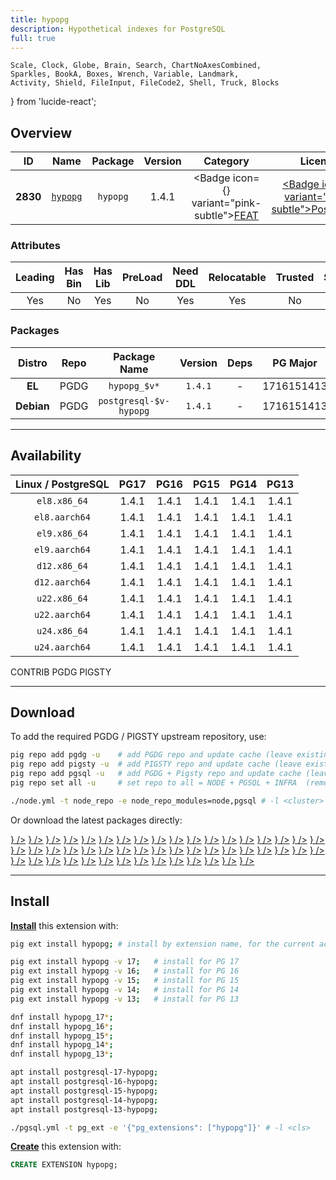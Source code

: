 ```yaml
---
title: hypopg
description: Hypothetical indexes for PostgreSQL
full: true
---
```


    Scale, Clock, Globe, Brain, Search, ChartNoAxesCombined,
    Sparkles, BookA, Boxes, Wrench, Variable, Landmark,
    Activity, Shield, FileInput, FileCode2, Shell, Truck, Blocks
} from 'lucide-react';

## Overview

| <TooltipIconButton tooltip="Extension unique identifier" side="top">ID</TooltipIconButton> | <TooltipIconButton tooltip="Extension name" side="top">Name</TooltipIconButton> | <TooltipIconButton tooltip="Package name for installation" side="top">Package</TooltipIconButton> | <TooltipIconButton tooltip="Latest available extension version" side="top">Version</TooltipIconButton> | <TooltipIconButton tooltip="Extension category" side="top">Category</TooltipIconButton> | <TooltipIconButton tooltip="Open source license" side="top">License</TooltipIconButton> | <TooltipIconButton tooltip="Programming language" side="top">Lang</TooltipIconButton> |
|:--------:|:--------:|:----------:|:--------------:|:---------------------------------------:|:------------------------------------------------------:|:----:|
| **2830** | [`hypopg`](https://github.com/HypoPG/hypopg) | `hypopg` | 1.4.1 | <Badge icon={<Sparkles />} variant="pink-subtle"><a href="/ext/feat" className="no-underline">FEAT</a></Badge> | <a href="/ext/list/license#postgresql" className="no-underline"><Badge icon={<Scale />} variant="blue-subtle">PostgreSQL</Badge></a> | <a href="/ext/list/lang#c"><Badge icon={<FileCode2 />} variant="blue-subtle">C</Badge></a> |

### Attributes

| <TooltipIconButton tooltip="The Primary Leading extension in the Package" side="top">Leading</TooltipIconButton> | <TooltipIconButton tooltip="Contains binary utils" side="top">Has Bin</TooltipIconButton> | <TooltipIconButton tooltip="Contains .so shared library files" side="top">Has Lib</TooltipIconButton> | <TooltipIconButton tooltip="Requires preloading via shared_preload_libraries" side="top">PreLoad</TooltipIconButton> | <TooltipIconButton tooltip="Requires CREATE EXTENSION DDL command" side="top">Need DDL</TooltipIconButton> | <TooltipIconButton tooltip="Can be installed in any schema" side="top">Relocatable</TooltipIconButton> | <TooltipIconButton tooltip="Can be created by non-superuser" side="top">Trusted</TooltipIconButton> | <TooltipIconButton tooltip="Schemas used by this extension" side="top">Schemas</TooltipIconButton> |
|:-------:|:-------:|:-------:|:-------:|:--------:|:-----------:|:-------:|:-------:|
| Yes | No | Yes | No | Yes | Yes | No | - |

### Packages

| <TooltipIconButton tooltip="Linux distribution family, EL or Debian" side="top">Distro</TooltipIconButton> | <TooltipIconButton tooltip="Package repository" side="top">Repo</TooltipIconButton> | <TooltipIconButton tooltip="The RPM/DEB Package Name Pattern (replace $v with real pg major)" side="top">Package Name</TooltipIconButton> | <TooltipIconButton tooltip="Latest package version" side="top">Version</TooltipIconButton> | <TooltipIconButton tooltip="RPM/DEB Package dependencies" side="top">Deps</TooltipIconButton> | <TooltipIconButton tooltip="Available in these PostgreSQL Major Versions" side="top">PG Major</TooltipIconButton> |
|:----------:|:--------:|:------------------------:|:-----------:|:------------:|:------------------:|
|   **EL**   | <Badge variant="blue-subtle"><span className="font-bold">PGDG</span></Badge> | `hypopg_$v*` | `1.4.1` | - | <Badge variant="green-subtle">17</Badge><Badge variant="green-subtle">16</Badge><Badge variant="green-subtle">15</Badge><Badge variant="green-subtle">14</Badge><Badge variant="green-subtle">13</Badge> |
| **Debian** | <Badge variant="blue-subtle"><span className="font-bold">PGDG</span></Badge> | `postgresql-$v-hypopg` | `1.4.1` | - | <Badge variant="green-subtle">17</Badge><Badge variant="green-subtle">16</Badge><Badge variant="green-subtle">15</Badge><Badge variant="green-subtle">14</Badge><Badge variant="green-subtle">13</Badge> |



------

## Availability

| <TooltipIconButton tooltip="Linux Distro Arch / PostgreSQL Major Version" side="top">Linux / PostgreSQL </TooltipIconButton> | **PG17** | **PG16** | **PG15** | **PG14** | **PG13** |
|:-----:|:-----:|:-----:|:-----:|:-----:|:-----:|
| `el8.x86_64` | <Badge variant="blue-subtle">1.4.1</Badge> | <Badge variant="blue-subtle">1.4.1</Badge> | <Badge variant="blue-subtle">1.4.1</Badge> | <Badge variant="blue-subtle">1.4.1</Badge> | <Badge variant="blue-subtle">1.4.1</Badge> |
| `el8.aarch64` | <Badge variant="blue-subtle">1.4.1</Badge> | <Badge variant="blue-subtle">1.4.1</Badge> | <Badge variant="blue-subtle">1.4.1</Badge> | <Badge variant="blue-subtle">1.4.1</Badge> | <Badge variant="blue-subtle">1.4.1</Badge> |
| `el9.x86_64` | <Badge variant="blue-subtle">1.4.1</Badge> | <Badge variant="blue-subtle">1.4.1</Badge> | <Badge variant="blue-subtle">1.4.1</Badge> | <Badge variant="blue-subtle">1.4.1</Badge> | <Badge variant="blue-subtle">1.4.1</Badge> |
| `el9.aarch64` | <Badge variant="blue-subtle">1.4.1</Badge> | <Badge variant="blue-subtle">1.4.1</Badge> | <Badge variant="blue-subtle">1.4.1</Badge> | <Badge variant="blue-subtle">1.4.1</Badge> | <Badge variant="blue-subtle">1.4.1</Badge> |
| `d12.x86_64` | <Badge variant="blue-subtle">1.4.1</Badge> | <Badge variant="blue-subtle">1.4.1</Badge> | <Badge variant="blue-subtle">1.4.1</Badge> | <Badge variant="blue-subtle">1.4.1</Badge> | <Badge variant="blue-subtle">1.4.1</Badge> |
| `d12.aarch64` | <Badge variant="blue-subtle">1.4.1</Badge> | <Badge variant="blue-subtle">1.4.1</Badge> | <Badge variant="blue-subtle">1.4.1</Badge> | <Badge variant="blue-subtle">1.4.1</Badge> | <Badge variant="blue-subtle">1.4.1</Badge> |
| `u22.x86_64` | <Badge variant="blue-subtle">1.4.1</Badge> | <Badge variant="blue-subtle">1.4.1</Badge> | <Badge variant="blue-subtle">1.4.1</Badge> | <Badge variant="blue-subtle">1.4.1</Badge> | <Badge variant="blue-subtle">1.4.1</Badge> |
| `u22.aarch64` | <Badge variant="blue-subtle">1.4.1</Badge> | <Badge variant="blue-subtle">1.4.1</Badge> | <Badge variant="blue-subtle">1.4.1</Badge> | <Badge variant="blue-subtle">1.4.1</Badge> | <Badge variant="blue-subtle">1.4.1</Badge> |
| `u24.x86_64` | <Badge variant="blue-subtle">1.4.1</Badge> | <Badge variant="blue-subtle">1.4.1</Badge> | <Badge variant="blue-subtle">1.4.1</Badge> | <Badge variant="blue-subtle">1.4.1</Badge> | <Badge variant="blue-subtle">1.4.1</Badge> |
| `u24.aarch64` | <Badge variant="blue-subtle">1.4.1</Badge> | <Badge variant="blue-subtle">1.4.1</Badge> | <Badge variant="blue-subtle">1.4.1</Badge> | <Badge variant="blue-subtle">1.4.1</Badge> | <Badge variant="blue-subtle">1.4.1</Badge> |

<Badge variant="green-subtle"><span className="font-black">CONTRIB</span></Badge> <Badge variant="blue-subtle"><span className="font-black">PGDG</span></Badge> <Badge variant="amber-subtle"><span className="font-black">PIGSTY</span></Badge>

------

## Download

To add the required PGDG / PIGSTY upstream repository, use:

```bash tab="pig"
pig repo add pgdg -u    # add PGDG repo and update cache (leave existing repos)
pig repo add pigsty -u  # add PIGSTY repo and update cache (leave existing repos)
pig repo add pgsql -u   # add PGDG + Pigsty repo and update cache (leave existing repos)
pig repo set all -u     # set repo to all = NODE + PGSQL + INFRA  (remove existing repos)
```
```bash tab="pigsty"
./node.yml -t node_repo -e node_repo_modules=node,pgsql # -l <cluster>
```

Or download the latest packages directly:

<Files>
    <Folder name="el8.x86_64">
        <a href="https://download.postgresql.org/pub/repos/yum/17/redhat/rhel-8-x86_64/hypopg_17-1.4.1-2PGDG.rhel8.x86_64.rpm"><File name="hypopg_17-1.4.1-2PGDG.rhel8.x86_64.rpm" icon={<Package className="text-emerald-500" />} /></a>
        <a href="https://download.postgresql.org/pub/repos/yum/16/redhat/rhel-8-x86_64/hypopg_16-1.4.1-1PGDG.rhel8.x86_64.rpm"><File name="hypopg_16-1.4.1-1PGDG.rhel8.x86_64.rpm" icon={<Package className="text-emerald-500" />} /></a>
        <a href="https://download.postgresql.org/pub/repos/yum/15/redhat/rhel-8-x86_64/hypopg_15-1.4.1-1PGDG.rhel8.x86_64.rpm"><File name="hypopg_15-1.4.1-1PGDG.rhel8.x86_64.rpm" icon={<Package className="text-emerald-500" />} /></a>
        <a href="https://download.postgresql.org/pub/repos/yum/14/redhat/rhel-8-x86_64/hypopg_14-1.4.1-1PGDG.rhel8.x86_64.rpm"><File name="hypopg_14-1.4.1-1PGDG.rhel8.x86_64.rpm" icon={<Package className="text-emerald-500" />} /></a>
        <a href="https://download.postgresql.org/pub/repos/yum/13/redhat/rhel-8-x86_64/hypopg_13-1.4.1-1PGDG.rhel8.x86_64.rpm"><File name="hypopg_13-1.4.1-1PGDG.rhel8.x86_64.rpm" icon={<Package className="text-emerald-500" />} /></a>
    </Folder>
    <Folder name="el8.aarch64">
        <a href="https://download.postgresql.org/pub/repos/yum/17/redhat/rhel-8-aarch64/hypopg_17-1.4.1-2PGDG.rhel8.aarch64.rpm"><File name="hypopg_17-1.4.1-2PGDG.rhel8.aarch64.rpm" icon={<Package className="text-orange-500" />} /></a>
        <a href="https://download.postgresql.org/pub/repos/yum/16/redhat/rhel-8-aarch64/hypopg_16-1.4.1-1PGDG.rhel8.aarch64.rpm"><File name="hypopg_16-1.4.1-1PGDG.rhel8.aarch64.rpm" icon={<Package className="text-orange-500" />} /></a>
        <a href="https://download.postgresql.org/pub/repos/yum/15/redhat/rhel-8-aarch64/hypopg_15-1.4.1-1PGDG.rhel8.aarch64.rpm"><File name="hypopg_15-1.4.1-1PGDG.rhel8.aarch64.rpm" icon={<Package className="text-orange-500" />} /></a>
        <a href="https://download.postgresql.org/pub/repos/yum/14/redhat/rhel-8-aarch64/hypopg_14-1.4.1-1PGDG.rhel8.aarch64.rpm"><File name="hypopg_14-1.4.1-1PGDG.rhel8.aarch64.rpm" icon={<Package className="text-orange-500" />} /></a>
        <a href="https://download.postgresql.org/pub/repos/yum/13/redhat/rhel-8-aarch64/hypopg_13-1.4.1-1PGDG.rhel8.aarch64.rpm"><File name="hypopg_13-1.4.1-1PGDG.rhel8.aarch64.rpm" icon={<Package className="text-orange-500" />} /></a>
    </Folder>
    <Folder name="el9.x86_64">
        <a href="https://download.postgresql.org/pub/repos/yum/17/redhat/rhel-9-x86_64/hypopg_17-1.4.1-2PGDG.rhel9.x86_64.rpm"><File name="hypopg_17-1.4.1-2PGDG.rhel9.x86_64.rpm" icon={<Package className="text-emerald-500" />} /></a>
        <a href="https://download.postgresql.org/pub/repos/yum/16/redhat/rhel-9-x86_64/hypopg_16-1.4.1-1PGDG.rhel9.x86_64.rpm"><File name="hypopg_16-1.4.1-1PGDG.rhel9.x86_64.rpm" icon={<Package className="text-emerald-500" />} /></a>
        <a href="https://download.postgresql.org/pub/repos/yum/15/redhat/rhel-9-x86_64/hypopg_15-1.4.1-1PGDG.rhel9.x86_64.rpm"><File name="hypopg_15-1.4.1-1PGDG.rhel9.x86_64.rpm" icon={<Package className="text-emerald-500" />} /></a>
        <a href="https://download.postgresql.org/pub/repos/yum/14/redhat/rhel-9-x86_64/hypopg_14-1.4.1-1PGDG.rhel9.x86_64.rpm"><File name="hypopg_14-1.4.1-1PGDG.rhel9.x86_64.rpm" icon={<Package className="text-emerald-500" />} /></a>
        <a href="https://download.postgresql.org/pub/repos/yum/13/redhat/rhel-9-x86_64/hypopg_13-1.4.1-1PGDG.rhel9.x86_64.rpm"><File name="hypopg_13-1.4.1-1PGDG.rhel9.x86_64.rpm" icon={<Package className="text-emerald-500" />} /></a>
    </Folder>
    <Folder name="el9.aarch64">
        <a href="https://download.postgresql.org/pub/repos/yum/17/redhat/rhel-9-aarch64/hypopg_17-1.4.1-2PGDG.rhel9.aarch64.rpm"><File name="hypopg_17-1.4.1-2PGDG.rhel9.aarch64.rpm" icon={<Package className="text-orange-500" />} /></a>
        <a href="https://download.postgresql.org/pub/repos/yum/16/redhat/rhel-9-aarch64/hypopg_16-1.4.1-1PGDG.rhel9.aarch64.rpm"><File name="hypopg_16-1.4.1-1PGDG.rhel9.aarch64.rpm" icon={<Package className="text-orange-500" />} /></a>
        <a href="https://download.postgresql.org/pub/repos/yum/15/redhat/rhel-9-aarch64/hypopg_15-1.4.1-1PGDG.rhel9.aarch64.rpm"><File name="hypopg_15-1.4.1-1PGDG.rhel9.aarch64.rpm" icon={<Package className="text-orange-500" />} /></a>
        <a href="https://download.postgresql.org/pub/repos/yum/14/redhat/rhel-9-aarch64/hypopg_14-1.4.1-1PGDG.rhel9.aarch64.rpm"><File name="hypopg_14-1.4.1-1PGDG.rhel9.aarch64.rpm" icon={<Package className="text-orange-500" />} /></a>
        <a href="https://download.postgresql.org/pub/repos/yum/13/redhat/rhel-9-aarch64/hypopg_13-1.4.1-1PGDG.rhel9.aarch64.rpm"><File name="hypopg_13-1.4.1-1PGDG.rhel9.aarch64.rpm" icon={<Package className="text-orange-500" />} /></a>
    </Folder>
    <Folder name="d12.x86_64">
        <a href="https://apt.postgresql.org/pub/repos/apt/pool/main/h/hypopg/postgresql-17-hypopg_1.4.1-2.pgdg120+1_arm64.deb"><File name="postgresql-17-hypopg_1.4.1-2.pgdg120+1_arm64.deb" icon={<Box className="text-emerald-500" />} /></a>
        <a href="https://apt.postgresql.org/pub/repos/apt/pool/main/h/hypopg/postgresql-16-hypopg_1.4.1-2.pgdg120+1_arm64.deb"><File name="postgresql-16-hypopg_1.4.1-2.pgdg120+1_arm64.deb" icon={<Box className="text-emerald-500" />} /></a>
        <a href="https://apt.postgresql.org/pub/repos/apt/pool/main/h/hypopg/postgresql-15-hypopg_1.4.1-2.pgdg120+1_arm64.deb"><File name="postgresql-15-hypopg_1.4.1-2.pgdg120+1_arm64.deb" icon={<Box className="text-emerald-500" />} /></a>
        <a href="https://apt.postgresql.org/pub/repos/apt/pool/main/h/hypopg/postgresql-14-hypopg_1.4.1-2.pgdg120+1_arm64.deb"><File name="postgresql-14-hypopg_1.4.1-2.pgdg120+1_arm64.deb" icon={<Box className="text-emerald-500" />} /></a>
        <a href="https://apt.postgresql.org/pub/repos/apt/pool/main/h/hypopg/postgresql-13-hypopg_1.4.1-2.pgdg120+1_arm64.deb"><File name="postgresql-13-hypopg_1.4.1-2.pgdg120+1_arm64.deb" icon={<Box className="text-emerald-500" />} /></a>
    </Folder>
    <Folder name="d12.aarch64">
        <a href="https://apt.postgresql.org/pub/repos/apt/pool/main/h/hypopg/postgresql-17-hypopg_1.4.1-2.pgdg120+1_amd64.deb"><File name="postgresql-17-hypopg_1.4.1-2.pgdg120+1_amd64.deb" icon={<Box className="text-orange-500" />} /></a>
        <a href="https://apt.postgresql.org/pub/repos/apt/pool/main/h/hypopg/postgresql-16-hypopg_1.4.1-2.pgdg120+1_amd64.deb"><File name="postgresql-16-hypopg_1.4.1-2.pgdg120+1_amd64.deb" icon={<Box className="text-orange-500" />} /></a>
        <a href="https://apt.postgresql.org/pub/repos/apt/pool/main/h/hypopg/postgresql-15-hypopg_1.4.1-2.pgdg120+1_amd64.deb"><File name="postgresql-15-hypopg_1.4.1-2.pgdg120+1_amd64.deb" icon={<Box className="text-orange-500" />} /></a>
        <a href="https://apt.postgresql.org/pub/repos/apt/pool/main/h/hypopg/postgresql-14-hypopg_1.4.1-2.pgdg120+1_amd64.deb"><File name="postgresql-14-hypopg_1.4.1-2.pgdg120+1_amd64.deb" icon={<Box className="text-orange-500" />} /></a>
        <a href="https://apt.postgresql.org/pub/repos/apt/pool/main/h/hypopg/postgresql-13-hypopg_1.4.1-2.pgdg120+1_amd64.deb"><File name="postgresql-13-hypopg_1.4.1-2.pgdg120+1_amd64.deb" icon={<Box className="text-orange-500" />} /></a>
    </Folder>
    <Folder name="u22.x86_64">
        <a href="https://apt.postgresql.org/pub/repos/apt/pool/main/h/hypopg/postgresql-17-hypopg_1.4.1-2.pgdg22.04+1_amd64.deb"><File name="postgresql-17-hypopg_1.4.1-2.pgdg22.04+1_amd64.deb" icon={<Box className="text-emerald-500" />} /></a>
        <a href="https://apt.postgresql.org/pub/repos/apt/pool/main/h/hypopg/postgresql-16-hypopg_1.4.1-2.pgdg22.04+1_amd64.deb"><File name="postgresql-16-hypopg_1.4.1-2.pgdg22.04+1_amd64.deb" icon={<Box className="text-emerald-500" />} /></a>
        <a href="https://apt.postgresql.org/pub/repos/apt/pool/main/h/hypopg/postgresql-15-hypopg_1.4.1-2.pgdg22.04+1_amd64.deb"><File name="postgresql-15-hypopg_1.4.1-2.pgdg22.04+1_amd64.deb" icon={<Box className="text-emerald-500" />} /></a>
        <a href="https://apt.postgresql.org/pub/repos/apt/pool/main/h/hypopg/postgresql-14-hypopg_1.4.1-2.pgdg22.04+1_amd64.deb"><File name="postgresql-14-hypopg_1.4.1-2.pgdg22.04+1_amd64.deb" icon={<Box className="text-emerald-500" />} /></a>
        <a href="https://apt.postgresql.org/pub/repos/apt/pool/main/h/hypopg/postgresql-13-hypopg_1.4.1-2.pgdg22.04+1_amd64.deb"><File name="postgresql-13-hypopg_1.4.1-2.pgdg22.04+1_amd64.deb" icon={<Box className="text-emerald-500" />} /></a>
    </Folder>
    <Folder name="u22.aarch64">
        <a href="https://apt.postgresql.org/pub/repos/apt/pool/main/h/hypopg/postgresql-17-hypopg_1.4.1-2.pgdg22.04+1_arm64.deb"><File name="postgresql-17-hypopg_1.4.1-2.pgdg22.04+1_arm64.deb" icon={<Box className="text-orange-500" />} /></a>
        <a href="https://apt.postgresql.org/pub/repos/apt/pool/main/h/hypopg/postgresql-16-hypopg_1.4.1-2.pgdg22.04+1_arm64.deb"><File name="postgresql-16-hypopg_1.4.1-2.pgdg22.04+1_arm64.deb" icon={<Box className="text-orange-500" />} /></a>
        <a href="https://apt.postgresql.org/pub/repos/apt/pool/main/h/hypopg/postgresql-15-hypopg_1.4.1-2.pgdg22.04+1_arm64.deb"><File name="postgresql-15-hypopg_1.4.1-2.pgdg22.04+1_arm64.deb" icon={<Box className="text-orange-500" />} /></a>
        <a href="https://apt.postgresql.org/pub/repos/apt/pool/main/h/hypopg/postgresql-14-hypopg_1.4.1-2.pgdg22.04+1_arm64.deb"><File name="postgresql-14-hypopg_1.4.1-2.pgdg22.04+1_arm64.deb" icon={<Box className="text-orange-500" />} /></a>
        <a href="https://apt.postgresql.org/pub/repos/apt/pool/main/h/hypopg/postgresql-13-hypopg_1.4.1-2.pgdg22.04+1_arm64.deb"><File name="postgresql-13-hypopg_1.4.1-2.pgdg22.04+1_arm64.deb" icon={<Box className="text-orange-500" />} /></a>
    </Folder>
    <Folder name="u24.x86_64">
        <a href="https://apt.postgresql.org/pub/repos/apt/pool/main/h/hypopg/postgresql-17-hypopg_1.4.1-2.pgdg24.04+1_amd64.deb"><File name="postgresql-17-hypopg_1.4.1-2.pgdg24.04+1_amd64.deb" icon={<Box className="text-emerald-500" />} /></a>
        <a href="https://apt.postgresql.org/pub/repos/apt/pool/main/h/hypopg/postgresql-16-hypopg_1.4.1-2.pgdg24.04+1_amd64.deb"><File name="postgresql-16-hypopg_1.4.1-2.pgdg24.04+1_amd64.deb" icon={<Box className="text-emerald-500" />} /></a>
        <a href="https://apt.postgresql.org/pub/repos/apt/pool/main/h/hypopg/postgresql-15-hypopg_1.4.1-2.pgdg24.04+1_amd64.deb"><File name="postgresql-15-hypopg_1.4.1-2.pgdg24.04+1_amd64.deb" icon={<Box className="text-emerald-500" />} /></a>
        <a href="https://apt.postgresql.org/pub/repos/apt/pool/main/h/hypopg/postgresql-14-hypopg_1.4.1-2.pgdg24.04+1_amd64.deb"><File name="postgresql-14-hypopg_1.4.1-2.pgdg24.04+1_amd64.deb" icon={<Box className="text-emerald-500" />} /></a>
        <a href="https://apt.postgresql.org/pub/repos/apt/pool/main/h/hypopg/postgresql-13-hypopg_1.4.1-2.pgdg24.04+1_amd64.deb"><File name="postgresql-13-hypopg_1.4.1-2.pgdg24.04+1_amd64.deb" icon={<Box className="text-emerald-500" />} /></a>
    </Folder>
    <Folder name="u24.aarch64">
        <a href="https://apt.postgresql.org/pub/repos/apt/pool/main/h/hypopg/postgresql-17-hypopg_1.4.1-2.pgdg24.04+1_arm64.deb"><File name="postgresql-17-hypopg_1.4.1-2.pgdg24.04+1_arm64.deb" icon={<Box className="text-orange-500" />} /></a>
        <a href="https://apt.postgresql.org/pub/repos/apt/pool/main/h/hypopg/postgresql-16-hypopg_1.4.1-2.pgdg24.04+1_arm64.deb"><File name="postgresql-16-hypopg_1.4.1-2.pgdg24.04+1_arm64.deb" icon={<Box className="text-orange-500" />} /></a>
        <a href="https://apt.postgresql.org/pub/repos/apt/pool/main/h/hypopg/postgresql-15-hypopg_1.4.1-2.pgdg24.04+1_arm64.deb"><File name="postgresql-15-hypopg_1.4.1-2.pgdg24.04+1_arm64.deb" icon={<Box className="text-orange-500" />} /></a>
        <a href="https://apt.postgresql.org/pub/repos/apt/pool/main/h/hypopg/postgresql-14-hypopg_1.4.1-2.pgdg24.04+1_arm64.deb"><File name="postgresql-14-hypopg_1.4.1-2.pgdg24.04+1_arm64.deb" icon={<Box className="text-orange-500" />} /></a>
        <a href="https://apt.postgresql.org/pub/repos/apt/pool/main/h/hypopg/postgresql-13-hypopg_1.4.1-2.pgdg24.04+1_arm64.deb"><File name="postgresql-13-hypopg_1.4.1-2.pgdg24.04+1_arm64.deb" icon={<Box className="text-orange-500" />} /></a>
    </Folder>
</Files>

------

## Install

[**Install**](/docs/pgsql/extension/install) this extension with:

```bash tab="pig"
pig ext install hypopg; # install by extension name, for the current active PG version

pig ext install hypopg -v 17;   # install for PG 17
pig ext install hypopg -v 16;   # install for PG 16
pig ext install hypopg -v 15;   # install for PG 15
pig ext install hypopg -v 14;   # install for PG 14
pig ext install hypopg -v 13;   # install for PG 13
```
```bash tab="yum" 
dnf install hypopg_17*;
dnf install hypopg_16*;
dnf install hypopg_15*;
dnf install hypopg_14*;
dnf install hypopg_13*;
```
```bash tab="apt" 
apt install postgresql-17-hypopg;
apt install postgresql-16-hypopg;
apt install postgresql-15-hypopg;
apt install postgresql-14-hypopg;
apt install postgresql-13-hypopg;
```
```bash tab="ansible"
./pgsql.yml -t pg_ext -e '{"pg_extensions": ["hypopg"]}' # -l <cls>
```

[**Create**](/docs/pgsql/extension/create) this extension with:

```sql
CREATE EXTENSION hypopg;
```


